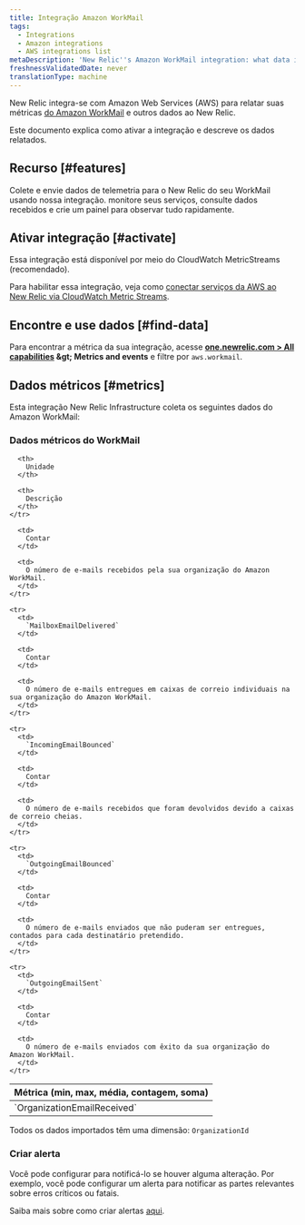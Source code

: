 ```yaml
---
title: Integração Amazon WorkMail
tags:
  - Integrations
  - Amazon integrations
  - AWS integrations list
metaDescription: 'New Relic''s Amazon WorkMail integration: what data it reports and how to enable it.'
freshnessValidatedDate: never
translationType: machine
---
```


New Relic integra-se com Amazon Web Services (AWS) para relatar suas métricas [do Amazon WorkMail](https://aws.amazon.com/workmail/) e outros dados ao New Relic.

Este documento explica como ativar a integração e descreve os dados relatados.

## Recurso [#features]

Colete e envie dados de telemetria para o New Relic do seu WorkMail usando nossa integração. monitore seus serviços, consulte dados recebidos e crie um painel para observar tudo rapidamente.

## Ativar integração [#activate]

Essa integração está disponível por meio do CloudWatch MetricStreams (recomendado).

Para habilitar essa integração, veja como [conectar serviços da AWS ao New Relic via CloudWatch Metric Streams](/docs/infrastructure/amazon-integrations/connect/aws-metric-stream-setup/).

## Encontre e use dados [#find-data]

Para encontrar a métrica da sua integração, acesse <DNT>**[one.newrelic.com &gt; All capabilities](https://one.newrelic.com/all-capabilities) &amp;gt; Metrics and events**</DNT> e filtre por `aws.workmail`.

## Dados métricos [#metrics]

Esta integração New Relic Infrastructure coleta os seguintes dados do Amazon WorkMail:

### Dados métricos do WorkMail

<table>
  <thead>
    <tr>
      <th style={{ width: "200px" }}>
        Métrica (min, max, média, contagem, soma)
      </th>

      <th>
        Unidade
      </th>

      <th>
        Descrição
      </th>
    </tr>
  </thead>

  <tbody>
    <tr>
      <td>
        `OrganizationEmailReceived`
      </td>

      <td>
        Contar
      </td>

      <td>
        O número de e-mails recebidos pela sua organização do Amazon WorkMail.
      </td>
    </tr>

    <tr>
      <td>
        `MailboxEmailDelivered`
      </td>

      <td>
        Contar
      </td>

      <td>
        O número de e-mails entregues em caixas de correio individuais na sua organização do Amazon WorkMail.
      </td>
    </tr>

    <tr>
      <td>
        `IncomingEmailBounced`
      </td>

      <td>
        Contar
      </td>

      <td>
        O número de e-mails recebidos que foram devolvidos devido a caixas de correio cheias.
      </td>
    </tr>

    <tr>
      <td>
        `OutgoingEmailBounced`
      </td>

      <td>
        Contar
      </td>

      <td>
        O número de e-mails enviados que não puderam ser entregues, contados para cada destinatário pretendido.
      </td>
    </tr>

    <tr>
      <td>
        `OutgoingEmailSent`
      </td>

      <td>
        Contar
      </td>

      <td>
        O número de e-mails enviados com êxito da sua organização do Amazon WorkMail.
      </td>
    </tr>
  </tbody>
</table>

Todos os dados importados têm uma dimensão: `OrganizationId`

### Criar alerta

Você pode configurar <InlinePopover type="alerts" />para notificá-lo se houver alguma alteração. Por exemplo, você pode configurar um alerta para notificar as partes relevantes sobre erros críticos ou fatais.

Saiba mais sobre como criar alertas [aqui](/docs/alerts-applied-intelligence/new-relic-alerts/learn-alerts/introduction-alerts/).